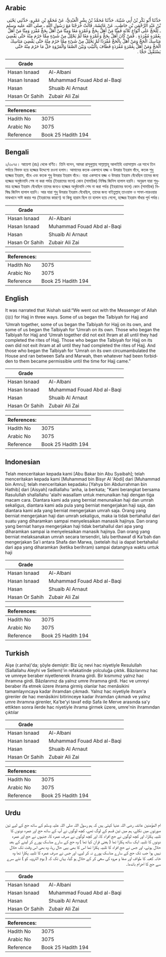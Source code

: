 ## Arabic

<div dir="rtl" lang="ar" style={{fontSize:'larger',backgroundColor:'#f8f9fa',padding:20}}>حَدَّثَنَا أَبُو بَكْرِ بْنُ أَبِي شَيْبَةَ، حَدَّثَنَا مُحَمَّدُ بْنُ بِشْرٍ الْعَبْدِيُّ، عَنْ مُحَمَّدِ بْنِ عَمْرٍو، حَدَّثَنِي يَحْيَى بْنُ عَبْدِ الرَّحْمَنِ بْنِ حَاطِبٍ، عَنْ عَائِشَةَ، قَالَتْ خَرَجْنَا مَعَ رَسُولِ اللَّهِ ـ صلى الله عليه وسلم ـ لِلْحَجِّ عَلَى أَنْوَاعٍ ثَلاَثَةٍ فَمِنَّا مَنْ أَهَلَّ بِحَجٍّ وَعُمْرَةٍ مَعًا وَمِنَّا مَنْ أَهَلَّ بِحَجٍّ مُفْرَدٍ وَمِنَّا مَنْ أَهَلَّ بِعُمْرَةٍ مُفْرَدَةٍ ‏.‏ فَمَنْ كَانَ أَهَلَّ بِحَجٍّ وَعُمْرَةٍ مَعًا لَمْ يَحْلِلْ مِنْ شَىْءٍ مِمَّا حَرُمَ مِنْهُ حَتَّى يَقْضِيَ مَنَاسِكَ الْحَجِّ وَمَنْ أَهَلَّ بِالْحَجِّ مُفْرَدًا لَمْ يَحْلِلْ مِنْ شَىْءٍ مِمَّا حَرُمَ مِنْهُ حَتَّى يَقْضِيَ مَنَاسِكَ الْحَجِّ وَمَنْ أَهَلَّ بِعُمْرَةٍ مُفْرَدَةٍ فَطَافَ بِالْبَيْتِ وَبَيْنَ الصَّفَا وَالْمَرْوَةِ حَلَّ مَا حَرُمَ مِنْهُ حَتَّى يَسْتَقْبِلَ حَجًّا ‏.‏</div><div style={{backgroundColor:'#f8f9fa',padding:20, marginBottom: 10}}><table>
      <thead>
        <tr>
          <th>Grade</th>
          <th></th>
        </tr>
      </thead>
      <tbody>
<tr><td>Hasan Isnaad</td><td>Al-Albani</td></tr><tr><td>Hasan Isnaad</td><td>Muhammad Fouad Abd al-Baqi</td></tr><tr><td>Hasan</td><td>Shuaib Al Arnaut</td></tr><tr><td>Hasan Or Sahih</td><td>Zubair Ali Zai</td></tr></tbody></table><table>
        <thead>
          <tr>
            <th>References:</th>
            <th></th>
          </tr>
        </thead>
        <tbody><tr><td>Hadith No</td><td>3075</td></tr><tr><td>Arabic No</td><td>3075</td></tr><tr><td>Reference</td><td>Book 25 Hadith 194</td></tr></tbody></table></div>

## Bengali

<div dir="ltr" lang="bn" style={{fontSize:'larger',backgroundColor:'#f8f9fa',padding:20}}>২/৩০৭৫। আয়েশা (রাঃ) থেকে বর্ণিত। তিনি বলেন, আমরা রাসূলুল্লাহ সাল্লাল্লাহু আলাইহি ওয়াসাল্লাম এর সাথে তিন পর্যায়ে বিভক্ত হয়ে হজ্জের উদ্দেশ্যে রওনা হলাম। আমাদের কতক একসাথে হজ্জ ও উমরার ইহরাম বাঁধে, কতক শুধু হজ্জের ইহরাম, বাঁধে এবং কতক শুধু উমরার ইহরাম বাঁধে। যারা একসাথে হজ্জ ও উমরার ইহরাম বেঁধেছিল তাদের জন্য হজ্জের অনুষ্ঠানাদি শেষ না করা পর্যন্ত (ইহরামের ফলে) কোন (সাময়িক) নিষিদ্ধ জিনিস হালাল হয়নি। অনুরূপ যারা শুধুমাত্র হজ্জের ইহরাম বেঁধেছিল তাদের জন্যও হজ্জের অনুষ্ঠানাদি শেষ না করা পর্যন্ত (ইহরামের ফলে) কোন (সাময়িক) নিষিদ্ধ জিনিস হালাল হয়নি। আর যারা শুধু উমরার ইহরাম বেঁধেছিল, তাদের জন্য বাইতুল্লাহ্ তাওয়াফ ও সাফা-মারওয়ার মাঝখানে সাঈ করার পর (ইহরামের কারণে) যা কিছু হারাম ছিল তা হালাল হয়ে গেলো, হজ্জের ইহরাম বাঁধার পূর্ব পর্যন্ত।</div><div style={{backgroundColor:'#f8f9fa',padding:20, marginBottom: 10}}><table>
      <thead>
        <tr>
          <th>Grade</th>
          <th></th>
        </tr>
      </thead>
      <tbody>
<tr><td>Hasan Isnaad</td><td>Al-Albani</td></tr><tr><td>Hasan Isnaad</td><td>Muhammad Fouad Abd al-Baqi</td></tr><tr><td>Hasan</td><td>Shuaib Al Arnaut</td></tr><tr><td>Hasan Or Sahih</td><td>Zubair Ali Zai</td></tr></tbody></table><table>
        <thead>
          <tr>
            <th>References:</th>
            <th></th>
          </tr>
        </thead>
        <tbody><tr><td>Hadith No</td><td>3075</td></tr><tr><td>Arabic No</td><td>3075</td></tr><tr><td>Reference</td><td>Book 25 Hadith 194</td></tr></tbody></table></div>

## English

<div dir="ltr" lang="en" style={{fontSize:'larger',backgroundColor:'#f8f9fa',padding:20}}>It was narrated that ‘Aishah said:“We went out with the Messenger of Allah (ﷺ) for Hajj in three ways. Some of us began the Talbiyah for Hajj and ‘Umrah together, some of us began the Talbiyah for Hajj on its own, and some of us began the Talbiyah for ‘Umrah on its own. Those who began the Talbiyah for Hajj and ‘Umrah together did not exit Ihram at all until they had completed the rites of Hajj. Those who began the Talbiyah for Hajj on its own did not exit ihram at all until they had completed the rites of Hajj. And those who began the Talbiyah for ‘Umrah on its own circumambulated the House and ran between Safa and Marwah, then whatever had been forbidden to them became permissible until the time for Hajj came.”</div><div style={{backgroundColor:'#f8f9fa',padding:20, marginBottom: 10}}><table>
      <thead>
        <tr>
          <th>Grade</th>
          <th></th>
        </tr>
      </thead>
      <tbody>
<tr><td>Hasan Isnaad</td><td>Al-Albani</td></tr><tr><td>Hasan Isnaad</td><td>Muhammad Fouad Abd al-Baqi</td></tr><tr><td>Hasan</td><td>Shuaib Al Arnaut</td></tr><tr><td>Hasan Or Sahih</td><td>Zubair Ali Zai</td></tr></tbody></table><table>
        <thead>
          <tr>
            <th>References:</th>
            <th></th>
          </tr>
        </thead>
        <tbody><tr><td>Hadith No</td><td>3075</td></tr><tr><td>Arabic No</td><td>3075</td></tr><tr><td>Reference</td><td>Book 25 Hadith 194</td></tr></tbody></table></div>

## Indonesian

<div dir="ltr" lang="id" style={{fontSize:'larger',backgroundColor:'#f8f9fa',padding:20}}>Telah menceritakan kepada kami [Abu Bakar bin Abu Syaibah]; telah menceritakan kepada kami [Muhammad bin Bisyr Al 'Abdi] dari [Muhammad bin Amru]; telah menceritakan kepadaku [Yahya bin Abdurrahman bin Hathib] dari [Aisyah] radliallahu 'anha, ia berkata; "Kami berangkat bersama Rasulullah shallallahu 'alaihi wasallam untuk menunaikan haji dengan tiga macam cara. Diantara kami ada yang berniat menunaikan haji dan umrah sekaligus, diantara kami ada pula yang berniat mengerjakan haji saja, dan diantara kami ada yang berniat mengerjakan umrah saja. Orang yang berniat mengerjakan haji dan umrah sekaligus, maka ia tidak bertahallul dari suatu yang diharamkan sampai menyelesaikan manasik hajinya. Dan orang yang berniat hanya mengerjakan haji tidak bertahallul dari apa yang diharamkan sampai ia menyelesaikan manasik hajinya. Dan orang yang berniat melaksanakan umrah secara tersendiri, lalu berthawaf di Ka'bah dan mengerjakan Sa'i antara Shafa dan Marwa, (setelah itu) ia dapat bertahallul dari apa yang diharamkan (ketika berihram) sampai datangnya waktu untuk haji</div><div style={{backgroundColor:'#f8f9fa',padding:20, marginBottom: 10}}><table>
      <thead>
        <tr>
          <th>Grade</th>
          <th></th>
        </tr>
      </thead>
      <tbody>
<tr><td>Hasan Isnaad</td><td>Al-Albani</td></tr><tr><td>Hasan Isnaad</td><td>Muhammad Fouad Abd al-Baqi</td></tr><tr><td>Hasan</td><td>Shuaib Al Arnaut</td></tr><tr><td>Hasan Or Sahih</td><td>Zubair Ali Zai</td></tr></tbody></table><table>
        <thead>
          <tr>
            <th>References:</th>
            <th></th>
          </tr>
        </thead>
        <tbody><tr><td>Hadith No</td><td>3075</td></tr><tr><td>Arabic No</td><td>3075</td></tr><tr><td>Reference</td><td>Book 25 Hadith 194</td></tr></tbody></table></div>

## Turkish

<div dir="ltr" lang="tr" style={{fontSize:'larger',backgroundColor:'#f8f9fa',padding:20}}>Aişe (r.anha)'da; şöyle demiştir: Biz üç nevi hac niyetiyle Resulullah (Sallallahu Aleyhi ve Sellem)'in refakatinde yolculuğa çıktık. Bâzılarımız hac ve umreye beraber niyetlenerek ihrama girdi. Bir kısmımız yalnız hac ihramına girdi. Bâzılarımız da yalnız umre ihramına girdi. Hac ve umreyi beraber ifa etmek üzere ihrama girmiş olanlar hac menâsikini tamamlayıncaya kadar ihramdan çıkmadı. Yalnız hac niyetiyle ihram'a girenler de hac menâsikini bitirinceye kadar ihramdan çıkmadı ve yalnız umre ihramına girenler, Ka'be'yi tavaf edip Safa ile Merve arasında sa'y ettikten sonra ilerde hac niyetiyle ihrama girmek üzere, umre'nin ihramından çıktılar</div><div style={{backgroundColor:'#f8f9fa',padding:20, marginBottom: 10}}><table>
      <thead>
        <tr>
          <th>Grade</th>
          <th></th>
        </tr>
      </thead>
      <tbody>
<tr><td>Hasan Isnaad</td><td>Al-Albani</td></tr><tr><td>Hasan Isnaad</td><td>Muhammad Fouad Abd al-Baqi</td></tr><tr><td>Hasan</td><td>Shuaib Al Arnaut</td></tr><tr><td>Hasan Or Sahih</td><td>Zubair Ali Zai</td></tr></tbody></table><table>
        <thead>
          <tr>
            <th>References:</th>
            <th></th>
          </tr>
        </thead>
        <tbody><tr><td>Hadith No</td><td>3075</td></tr><tr><td>Arabic No</td><td>3075</td></tr><tr><td>Reference</td><td>Book 25 Hadith 194</td></tr></tbody></table></div>

## Urdu

<div dir="rtl" lang="ur" style={{fontSize:'larger',backgroundColor:'#f8f9fa',padding:20}}>ام المؤمنین عائشہ رضی اللہ عنہا کہتی ہیں کہ ہم رسول اللہ صلی اللہ علیہ وسلم کے ساتھ حج کے لیے تین صورتوں میں نکلے، ہم میں تین قسم کے لوگ تھے، کچھ لوگوں نے آپ کے ساتھ حج اور عمرہ دونوں کا تلبیہ پکارا، اور کچھ لوگوں نے حج افراد کا، اور کچھ لوگوں نے صرف عمرہ کا، جنہوں نے حج اور عمرہ دونوں کا تلبیہ ایک ساتھ پکارا تھا ( یعنی قران کیا تھا ) وہ حج کے سارے مناسک پورے کر لینے کے بعد حلال ہوئے، اور جس نے حج افراد کا تلبیہ پکارا تھا اس کا بھی یہی حال رہا، وہ بھی اس وقت تک حلال نہیں ہوا جب تک حج کے سارے مناسک پورے نہ کر لیے، اور جس نے صرف عمرہ کا تلبیہ پکارا تھا وہ خانہ کعبہ کا طواف اور صفا و مروہ کی سعی کر کے حلال ہو گیا، یہاں تک کہ ( یوم الترویہ کو ) نئے سرے سے حج کا احرام باندھا۔</div><div style={{backgroundColor:'#f8f9fa',padding:20, marginBottom: 10}}><table>
      <thead>
        <tr>
          <th>Grade</th>
          <th></th>
        </tr>
      </thead>
      <tbody>
<tr><td>Hasan Isnaad</td><td>Al-Albani</td></tr><tr><td>Hasan Isnaad</td><td>Muhammad Fouad Abd al-Baqi</td></tr><tr><td>Hasan</td><td>Shuaib Al Arnaut</td></tr><tr><td>Hasan Or Sahih</td><td>Zubair Ali Zai</td></tr></tbody></table><table>
        <thead>
          <tr>
            <th>References:</th>
            <th></th>
          </tr>
        </thead>
        <tbody><tr><td>Hadith No</td><td>3075</td></tr><tr><td>Arabic No</td><td>3075</td></tr><tr><td>Reference</td><td>Book 25 Hadith 194</td></tr></tbody></table></div>